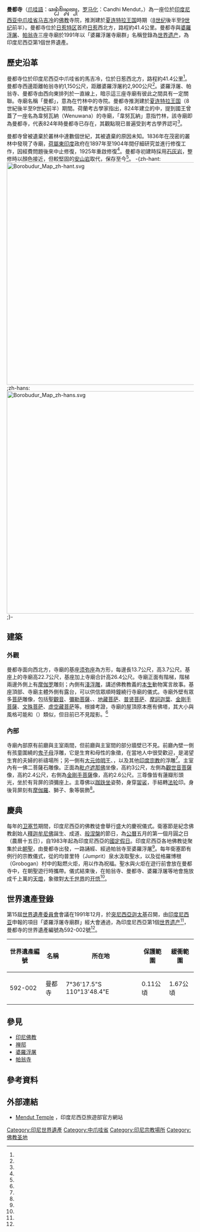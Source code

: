 {{coord|7|36|17.5|S|110|13|48.4|E|display=title}}
{{noteTA
|G1 = unit
|1  = zh-cn:公众假日;zh-hk:公眾假日;zh-tw:國定假日
}}

{{世界文化遺產概要表
| site_img       = Candi_Mendut_2013-05-28_(3).JPG
| site_img_capt  = 曼都寺
| site_img_width = 260px
| part_of        = 婆羅浮屠寺廟群
| zh_name        = 曼都寺
| en_name        = Mendut Temple
| fr_name        = Temple de Mendut
| Region         = 亞洲和太平洋地區
| country        = {{IDN}}
| criterion_c    = (i) (ii) (iv)
| ID             = 592-002
| rg_year        = 1991
| org_url        = http://whc.unesco.org/en/list/592
| locmapin       = Indonesia Java
| coordinates    = {{coord|7|36|17.5|S|110|13|48.4|E}}
}}

'''曼都寺'''（[[爪哇語|爪哇語]]：ꦕꦤ꧀ꦝꦶ​ꦩꦼꦤ꧀ꦢꦸꦠ꧀，[[罗马化|罗马化]]：Candhi Mendut，{{lang-id|Candi Mendut}}）為一座位於[[印度尼西亚|印度尼西亚]][[中爪哇省|中爪哇省]][[马吉冷|马吉冷]]的[[佛教|佛教]]寺院，推測建於[[夏连特拉王国|夏连特拉王国]]時期（[[8世纪|8世纪]]後半至[[9世纪|9世纪]]前半）。曼都寺位於[[日惹特区|日惹特区]]首府[[日惹|日惹]]西北方，路程約41.4公里。曼都寺與[[婆羅浮屠|婆羅浮屠]]、[[帕翁寺|帕翁寺]]三座寺廟於1991年以「婆羅浮屠寺廟群」名稱登錄為[[世界遗产|世界遗产]]，為印度尼西亞第1個世界遺產。

== 歷史沿革 ==
曼都寺位於印度尼西亞中爪哇省的馬吉冷，位於日惹西北方，路程約41.4公里<ref name="Indonesia-Tourism"/>。曼都寺西邊距離帕翁寺約1,150公尺，距離婆羅浮屠約2,900公尺<ref name="yogyes"/>。婆羅浮屠、帕翁寺、曼都寺由西向東排列於一直線上，暗示這三座寺廟有彼此之間具有一定關聯。寺廟名稱「曼都」，意為在竹林中的寺院。曼都寺推測建於[[夏连特拉王国|夏连特拉王国]]（8世紀後半至9世紀前半）期間。荷蘭考古學家{{le|約翰尼斯·卡斯帕里斯|Johannes Gijsbertus de Casparis}}指出，824年建立的{{le|卡蘭登加碑文|Karangtengah inscription}}中，提到{{link-id|拉凱·瓦拉克|Rakai Warak}}國王曾蓋了一座名為韋努瓦納（Wenuwana）的寺廟，「韋努瓦納」意指竹林，該寺廟即為曼都寺，代表824年時曼都寺已存在，其觀點現已普遍受到考古學界認可<ref name="perpusnas"/>。

曼都寺曾被遺棄於叢林中達數個世紀，其被遺棄的原因未知。1836年在茂密的叢林中發現了寺廟，[[荷屬東印度|荷屬東印度]]政府在1897年至1904年間仔細研究並進行修復工作，因經費問題後來中止修復，1925年重啟修復<ref name="Erin"/>。曼都寺初建時採用[[石灰岩|石灰岩]]，整修時以顏色接近，但較堅固的[[安山岩|安山岩]]取代，保存至今<ref name="世界佛教美術圖說大辭典"/>{{rp|3-831}}。
-{zh-hant:[[File:Borobudur_Map_zh-hant.svg|600px]];zh-hans:[[File:Borobudur_Map_zh-hans.svg|600px]];}-{{clear}}

== 建築 ==
=== 外觀 ===
曼都寺面向西北方，寺廟的基座[[须弥座|须弥座]]為方形，每邊長13.7公尺，高3.7公尺。基座上的寺廟高22.7公尺，基座加上寺廟合計高26.4公尺。寺廟正面有階梯，階梯兩邊外側上有[[摩伽罗|摩伽罗]]雕刻；內側有[[浮雕|淺浮雕]]，講述佛教教義的[[本生_(佛教)|本生]]動物寓言故事。基座頂部、寺廟主體外側有露台，可以供信眾順時鐘繞行寺廟的儀式。寺廟外壁有眾多[[菩萨|菩萨]]雕像，包括[[聖觀音|聖觀音]]、[[彌勒菩薩|彌勒菩薩]]、{{le|純陀|Cunda Kammāraputta}}、[[地藏菩萨|地藏菩萨]]、[[普贤菩萨|普贤菩萨]]、[[摩訶迦葉|摩訶迦葉]]、[[金剛手菩薩|金剛手菩薩]]、[[文殊菩萨|文殊菩萨]]、[[虚空藏菩萨|虚空藏菩萨]]等。根據考證，寺廟的屋頂原本應有佛塔，其大小與風格可能和{{le|薩基灣寺|Sojiwan}}（{{lang-id|Candi Sojiwan}}）類似，但目前已不見蹤影。<ref name="Moens"/>{{rp|88-96}}

{{multiple image
| align = center
| total_width = 600
| image1   = Candi Mendut 2013-05-28 (1).JPG
| caption1 = 曼都寺正面
| image2   = Candi Mendut - 008 Back Wall, close up (11832758084).jpg
| caption2 = 曼都寺外牆浮雕
| image3   = COLLECTIE TROPENMUSEUM West of voorfront van de Boeddhistische tempel Tjandi Mendoet. TMnr 60004708.jpg
| caption3 = 曼都寺修復前，約攝於1890年
| footer   = 曼都寺建築
}}

=== 內部 ===
寺廟內部原有前廳與主室兩間，但前廳與主室間的部分牆壁已不見。前廳內壁一側有孩童圍繞的[[鬼子母|鬼子母]]浮雕，它是生育和母性的象徵，在當地人中很受歡迎，是渴望生育的夫婦的祈禱場所；另一側有[[大元帅明王|大元帅明王]]、{{le|生命之樹 (印度教)|Kalpavriksha|生命之樹}}，以及其他[[印度宗教|印度宗教]]{{le|神明 (印度宗教)|Devata|神明}}的浮雕<ref name="Indonesia.travel"/>。主室內有一佛二菩薩石雕像。正面為[[毗卢遮那佛|毗卢遮那佛]]坐像，高約3公尺，左側為[[觀世音菩薩|觀世音菩薩]]像，高約2.4公尺，右側為[[金剛手菩薩|金剛手菩薩]]像，高約2.6公尺。三尊像皆有蓮瓣形頭光，坐於有背屏的須彌座上。主尊佛以[[跏趺坐|跏趺坐]]姿勢，身穿[[袈裟|袈裟]]，手結轉[[法轮|法轮]]印。身後背屏刻有[[摩伽羅|摩伽羅]]、獅子、象等裝飾<ref name="世界佛教美術圖說大辭典"/>{{rp|12-920}}。

{{multiple image
| align = center
| total_width = 600
| image1   = Buddha Mendut.jpg
| caption1 = 主室一佛二菩薩石雕像
| image2   = Shakyamuni statue in Candi Mendut, Java 1028.jpg
| caption2 = 主室正面毗盧遮那佛石雕像
| image3   = COLLECTIE TROPENMUSEUM Boeddha geflankeerd door twee tempelbewakers (Bothesatwa's) waarvan er maar een te zien is TMnr 60050689.jpg
| caption3 = 主室內部修復前，拍攝於1872年
| footer   = 曼都寺內部
}}

== 慶典 ==
每年的[[卫塞节|卫塞节]]期間，印度尼西亞的佛教徒會舉行盛大的慶祝儀式。衛塞節是紀念佛教創始人[[释迦牟尼|釋迦牟尼佛]]誕生、成道、[[般涅槃|般涅槃]]的節日，為[[格里曆|公曆]]五月的第一個月圓之日（農曆十五日），自1983年起為印度尼西亞的[[印度尼西亚节日|國定假日]]。印度尼西亞各地佛教徒聚集於此[[朝聖|朝聖]]，由曼都寺出發，一路誦經、經過帕翁寺至婆羅浮屠<ref name="Waisak"/>。每年衛塞節有例行的宗教儀式，從{{le|天芒宮縣|Temanggung Regency}}的均普里特（Jumprit）泉水汲取聖水，以及從格羅博根（Grobogan）村中的{{le|永恆之火 (印度尼西亞)|Mrapen|永恆之火}}點燃火炬，用以作為祝福。聖水與火炬在遊行前會放在曼都寺中，在朝聖遊行時攜帶。儀式結束後，在帕翁寺、曼都寺、婆羅浮屠等地會施放成千上萬的[[天燈|天燈]]，象徵對[[大千世界|大千世界]]的[[开悟|开悟]]<ref name="Indonesia.travel"/>。

== 世界遺產登錄 ==
第15屆[[世界遺產委員會|世界遺產委員會]]會議在1991年12月，於[[突尼西亞|突尼西亞]][[迦太基|迦太基]]召開，由[[印度尼西亚|印度尼西亚]]申報的項目「婆羅浮屠寺廟群」經大會通過，為印度尼西亞第1個[[世界遗产|世界遗产]]<ref name="UNESCO_592"/>，曼都寺的世界遺產編號為592-002號<ref name="UNESCO_592_maps"/>。

{{世界遺產基準|1|2|4}}

{| class="wikitable" width="70%" style="text-align:center"
|+
! 世界遺產編號
! 名稱
! 所在地
! 保護範圍
! 緩衝範圍
|-
| 592-002
| 曼都寺
| 7°36'17.5"S 110°13'48.4"E
| 0.11公頃
| 1.67公頃
|}

== 參見 ==
*[[印尼佛教|印尼佛教]]
*[[禅邸|禅邸]]
*[[婆羅浮屠|婆羅浮屠]]
*[[帕翁寺|帕翁寺]]

== 參考資料 ==
{{Reflist|30em|refs=

<ref name="Erin">{{cite web |author1=Erin |title=Candi Mendut |url=http://www.travelingthruhistory.com/candi-mendut/ |website=Traveling Thru History |accessdate=2022-01-03 |language=en |archive-date=2020-11-08 |archive-url=https://web.archive.org/web/20201108162728/http://www.travelingthruhistory.com/candi-mendut/ |dead-url=no }}</ref>

<ref name="Indonesia-Tourism">{{cite web |title=Mendut Temple in Mungkid Sub-District, Central Java Province |url=https://www.indonesia-tourism.com/yogyakarta/mendut_temple.html |publisher=Indonesia-Tourism.com |accessdate=2022-01-04 |language=en |archive-date=2020-02-27 |archive-url=https://web.archive.org/web/20200227172927/http://www.indonesia-tourism.com/yogyakarta/mendut_temple.html |dead-url=no }}</ref>

<ref name="Indonesia.travel">{{cite web |title=Mendut Temple: Witness the Holiest Day of the Buddhist Year in Indonesia |url=https://www.indonesia.travel/gb/en/destinations/java/yogyakarta/mendut-temple |publisher=Ministry of Tourism, Republic of Indonesia |accessdate=2022-01-01 |language=en |archive-date=2021-11-13 |archive-url=https://web.archive.org/web/20211113204349/https://www.indonesia.travel/gb/en/destinations/java/yogyakarta/mendut-temple |dead-url=no }}</ref>

<ref name="Moens">{{cite book |author1=J. L. Moens |others=Mark Long 翻譯 |title=''Barabudur, Mendut en Pawon en hun onderlinge samenhang'' |trans-title=Barabudur, Mendut and Pawon and their mutual relationship |year=2007 |publisher=borobudur |url=https://asisbiz.com/Indonesia/Barabudur-Mendut-Pawon.pdf |accessdate=2021-12-30 |language=en |archive-date=2022-01-26 |archive-url=https://web.archive.org/web/20220126080653/https://asisbiz.com/Indonesia/Barabudur-Mendut-Pawon.pdf |dead-url=no }}</ref>

<ref name="perpusnas">{{cite web |title=Mendut (Central Java) |url=https://candi.perpusnas.go.id/temples_en/deskripsi-central_java-mendut_36 |publisher=National Library of Indonesia |accessdate=2022-01-03 |language=en |archive-date=2022-01-26 |archive-url=https://web.archive.org/web/20220126080806/https://candi.perpusnas.go.id/temples_en/deskripsi-central_java-mendut_36 |dead-url=no }}</ref>

<ref name="UNESCO_592">{{Cite web |url=http://whc.unesco.org/en/list/592 |title=Borobudur Temple Compounds |work=World Heritage List |publisher=UNESCO World Heritage Centre |language=en |accessdate=2021-12-30 |archive-date=2017-10-10 |archive-url=https://web.archive.org/web/20171010150711/http://whc.unesco.org/en/list/592 |dead-url=no }}</ref>

<ref name="UNESCO_592_maps">{{cite web |title=Borobudur Temple Compounds Multiple Locations (3) |url=http://whc.unesco.org/en/list/592/multiple=1&unique_number=700 |website=UNESCO World Heritage Centre |accessdate=2022-01-02 |language=en |archive-date=2021-10-28 |archive-url=https://web.archive.org/web/20211028211937/https://whc.unesco.org/en/list/592/multiple%3D1%26unique_number%3D700 |dead-url=no }}</ref>

<ref name="Waisak">{{cite web |title=The Meaning of Procession|work=Waisak |publisher=Walubi (Buddhist Council of Indonesia) |url=http://www.walubi.or.id/waisak/waisak_emakna_prosesi.shtml |language=en  |accessdate=2006-12-13 |archive-url=https://web.archive.org/web/20090211113440/http://www.walubi.or.id/waisak/waisak_emakna_prosesi.shtml |archive-date=2009-02-11 |url-status=dead }}</ref>

<ref name="yogyes">{{cite web |title=CANDI MENDUT Singgasana untuk Arca Buddha Raksasa |url=https://www.yogyes.com/id/yogyakarta-tourism-object/candi/mendut/ |website=yogyes |accessdate=2022-01-03 |language=id |archive-date=2021-04-10 |archive-url=https://web.archive.org/web/20210410210156/https://www.yogyes.com/id/yogyakarta-tourism-object/candi/mendut/ |dead-url=no }}</ref>

<ref name="世界佛教美術圖說大辭典">{{cite book |editor=佛光大藏經編修委員會 |title=世界佛教美術圖說大辭典 |date=2013-04-01 |publisher=佛光山宗委會 |isbn=9789865844004 |language=zh-hant }}</ref>

}}

== 外部連結 ==
{{Commons|Category:Candi Mendut}}
* {{en}} [https://www.indonesia.travel/gb/en/destinations/java/yogyakarta/mendut-temple Mendut Temple] {{Wayback|url=https://www.indonesia.travel/gb/en/destinations/java/yogyakarta/mendut-temple |date=20211113204349 }}，印度尼西亞旅遊部官方網站

{{印尼世界遗产}}
{{DEFAULTSORT:Mendut}}
[[Category:印尼世界遺產|Category:印尼世界遺產]]
[[Category:中爪哇省|Category:中爪哇省]]
[[Category:印尼宗教場所|Category:印尼宗教場所]]
[[Category:佛教圣地|Category:佛教圣地]]